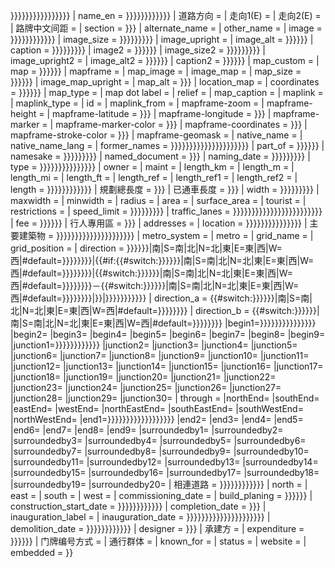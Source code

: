 <noinclude>{{Wraps infobox|Infobox street}}{{esoteric}}</noinclude>{{Infobox street
| embed = {{{embed|}}}
| name_sign_type = Shanghai
| name = {{{name|{{{streetname_zh|{{{中文道路名称|{{{中文道路名稱|{{{中文街道名稱|{{{中文名|{{{road_name|}}}}}}}}}}}}}}}}}}}}}
| name_en = {{{name_en|{{{道路英文名|{{{英文街道名稱|{{{eng_name|{{{enname|}}}}}}}}}}}}}}}
| 道路方向 = {{{道路方向|WE}}}
| 走向1(E) = {{{走向1(E)|}}}
| 走向2(E) = {{{走向2(E)|}}}
| 路牌中文间距 = {{{路牌中文间距|5px}}}
| section = {{{section|{{{sec|}}}}}}
| alternate_name = {{{alternate_name|}}}
| other_name = {{{other_name|}}}
| image = {{{image|{{{圖片|{{{图片|{{{img|{{{photo|}}}}}}}}}}}}}}}
| image_size = {{{image_width|{{{圖片寬度|{{{图片宽度|{{{image_size|250px}}}}}}}}}}}}
| image_upright = {{{image_upright|1.1}}}
| image_alt = {{{image_alt|{{{圖片註釋|{{{圖片註解|}}}}}}}}}
| caption = {{{caption|{{{圖片說明|{{{图片说明|{{{cap|}}}}}}}}}}}}
| image2 = {{{image2|{{{圖片2|{{{图片2|}}}}}}}}}
| image_size2 = {{{image_width2|{{{圖片寬度2|{{{图片宽度2|{{{image_size2|}}}}}}}}}}}}
| image_upright2 = {{{image_upright2|1.1}}}
| image_alt2 = {{{image_alt2|{{{圖片註釋2|{{{圖片註解2|}}}}}}}}}
| caption2 = {{{caption2|{{{圖片說明2|{{{图片说明2|}}}}}}}}}
| map_custom = {{{map_custom|}}}
| map = {{{map|{{{地圖|{{{地图|}}}}}}}}}
| mapframe = {{{mapframe|no}}}
| map_image = {{{map_image|no}}}
| image_map = {{{image_map|}}}
| map_size = {{{image_map_width|{{{mapframe-width|{{{map_size|}}}}}}}}}
| image_map_upright = {{{image_map_upright|1.1}}}
| map_alt = {{{image_map_alt|{{{map_alt|}}}}}}
| location_map = {{{location_map|}}}
| coordinates = {{{coordinates|{{{坐标|{{{座標|}}}}}}}}}
| map_type = {{{map_type|}}}
| map dot label = {{{map dot label|}}}
| relief  = {{{relief|}}}
| map_caption = {{{map_caption|}}}
| maplink = {{{maplink|no}}}
| maplink_type = {{{maplink_type|}}}
| id = {{{id|}}}
| maplink_from = {{{maplink_from|}}}
| mapframe-zoom = {{{mapframe-zoom|}}}
| mapframe-height = {{{mapframe-height|}}}
| mapframe-latitude = {{{frame-latitude|{{{frame-lat|}}}}}}
| mapframe-longitude = {{{frame-longitude|{{{frame-long|}}}}}}
| mapframe-marker = {{{mapframe-marker|}}}
| mapframe-marker-color = {{{mapframe-marker-color|{{{mapframe-marker-colour|}}}}}}
| mapframe-coordinates = {{{mapframe-coordinates|{{{mapframe-coord|}}}}}}
| mapframe-stroke-color = {{{mapframe-stroke-color|{{{mapframe-stroke-colour|}}}}}}
| mapframe-geomask = {{{mapframe-geomask|}}}
| native_name = {{{native_name|}}}
| native_name_lang = {{{native_name_lang|}}}
| former_names = {{{former_names|{{{former_name|{{{舊有名稱|{{{道路舊名資料|{{{道路舊名|{{{道路旧名|{{{旧名|{{{舊名|}}}}}}}}}}}}}}}}}}}}}}}}
| part_of = {{{part_of|{{{code|{{{no|}}}}}}}}}
| namesake = {{{namesake|{{{命名缘由|{{{命名緣由|{{{命名来由|}}}}}}}}}}}}
| named_document = {{{命名文件|{{{named_document|}}}}}}
| naming_date = {{{命名日期|{{{道路命名日期|{{{namedon|{{{naming_date|}}}}}}}}}}}}
| type = {{{type|{{{道路属性|{{{道路屬性|{{{level|{{{道路类型|{{{道路型制|}}}}}}}}}}}}}}}}}}
| owner = {{{owner|}}}
| maint = {{{maint|}}}
| length_km = {{{length_km|}}}
| length_m = {{{length_m|}}}
| length_mi = {{{length_mi|}}}
| length_ft = {{{length_ft|}}}
| length_ref = {{{length_ref|}}}
| length_ref1 = {{{length_ref1|}}}
| length_ref2 = {{{length_ref2|}}}
| length = {{{length|{{{總長度|{{{路段總長度|{{{道路总长度|{{{总长度|}}}}}}}}}}}}}}}
| 規劃總長度 = {{{规划总长度|{{{規劃總長度|}}}}}}
| 已通車長度 = {{{已通车长度|{{{已通車長度|}}}}}}
| width = {{{道路宽度|{{{道路寬度|{{{道路闊度|{{{width|}}}}}}}}}}}}
| maxwidth = {{{maxwidth|}}}
| minwidth = {{{minwidth|}}}
| radius = {{{radius|}}}
| area = {{{area|}}}
| surface_area = {{{surface_area|}}}
| tourist = {{{tourist|}}}
| restrictions = {{{restrictions|}}}
| speed_limit = {{{車速限制|{{{speed_limit|{{{车速限制|{{{speedhigh|}}}}}}}}}}}}
| traffic_lanes = {{{traffic_lanes|{{{行車綫數目|{{{行車綫數量|{{{行車線數目|{{{行車線數量|{{{行车线数量|{{{車道數|{{{车道数|{{{line|}}}}}}}}}}}}}}}}}}}}}}}}}}}
| fee = {{{fee|{{{收費|{{{收费|}}}}}}}}}
| 行人專用區 = {{{行人專用區|{{{行人专用区|}}}}}}
| addresses = {{{addresses|}}}
| location = {{{location|{{{districts|{{{所在地區|{{{所在地区|{{{parish|{{{parish1|}}}}}}}}}}}}}}}}}}
| 主要建築物 = {{{路段主要建筑|{{{路段主要建築|{{{路段主要建筑物|{{{路段主要建築物|{{{附近主要建筑物|{{{附近主要建築物|{{{主要建筑物|{{{主要建築物|}}}}}}}}}}}}}}}}}}}}}}}}
| metro_system = {{{metro_system|}}}
| metro = {{{metro|}}}
| grid_name = {{{grid_name|}}}
| grid_position = {{{grid_position|}}}
| direction = {{{direction|{{{走向|{{{方向|{{#if:{{#switch:{{{leftdirection|{{{走向1|{{{direction_a|}}}}}}}}}|南|S=南|北|N=北|東|E=東|西|W=西|#default={{{leftdirection|{{{走向1|{{{direction_a|}}}}}}}}}}}|{{#if:{{#switch:{{{rightdirection|{{{走向2|{{{direction_b|}}}}}}}}}|南|S=南|北|N=北|東|E=東|西|W=西|#default={{{rightdirection|{{{走向2|{{{direction_b|}}}}}}}}}}}|{{#switch:{{{leftdirection|{{{走向1|{{{direction_a|}}}}}}}}}|南|S=南|北|N=北|東|E=東|西|W=西|#default={{{leftdirection|{{{走向1|{{{direction_a|}}}}}}}}}}}－{{#switch:{{{rightdirection|{{{走向2|{{{direction_b|}}}}}}}}}|南|S=南|北|N=北|東|E=東|西|W=西|#default={{{rightdirection|{{{走向2|{{{direction_b|}}}}}}}}}}}|}}|}}}}}}}}}}}
| direction_a = {{#switch:{{{leftdirection|{{{走向1|{{{direction_a|}}}}}}}}}|南|S=南|北|N=北|東|E=東|西|W=西|#default={{{leftdirection|{{{走向1|{{{direction_a|}}}}}}}}}}}
| direction_b = {{#switch:{{{rightdirection|{{{走向2|{{{direction_b|}}}}}}}}}|南|S=南|北|N=北|東|E=東|西|W=西|#default={{{rightdirection|{{{走向2|{{{direction_b|}}}}}}}}}}}
|begin1={{{begin1|{{{terminus_a|{{{end_a|{{{起點|{{{起点|{{{start|}}}}}}}}}}}}}}}}}}
|begin2={{{begin2|}}}
|begin3={{{begin3|}}}
|begin4={{{begin4|}}}
|begin5={{{begin5|}}}
|begin6={{{begin6|}}}
|begin7={{{begin7|}}}
|begin8={{{begin8|}}}
|begin9={{{begin9|}}}
|junction1={{{junction1|{{{junction|{{{junc|{{{相交路段|{{{exits|}}}}}}}}}}}}}}}
|junction2={{{junction2|}}}
|junction3={{{junction3|}}}
|junction4={{{junction4|}}}
|junction5={{{junction5|}}}
|junction6={{{junction6|}}}
|junction7={{{junction7|}}}
|junction8={{{junction8|}}}
|junction9={{{junction9|}}}
|junction10={{{junction10|}}}
|junction11={{{junction11|}}}
|junction12={{{junction12|}}}
|junction13={{{junction13|}}}
|junction14={{{junction14|}}}
|junction15={{{junction15|}}}
|junction16={{{junction16|}}}
|junction17={{{junction17|}}}
|junction18={{{junction18|}}}
|junction19={{{junction19|}}}
|junction20={{{junction20|}}}
|junction21={{{junction21|}}}
|junction22={{{junction22|}}}
|junction23={{{junction23|}}}
|junction24={{{junction24|}}}
|junction25={{{junction25|}}}
|junction26={{{junction26|}}}
|junction27={{{junction27|}}}
|junction28={{{junction28|}}}
|junction29={{{junction29|}}}
|junction30={{{junction30|}}}
| through = {{{through|}}}
|northEnd={{{northEnd|}}}
|southEnd={{{southEnd|}}}
|eastEnd={{{eastEnd|}}}
|westEnd={{{westEnd|}}}
|northEastEnd={{{northEastEnd|}}}
|southEastEnd={{{southEastEnd|}}}
|southWestEnd={{{southWestEnd|}}}
|northWestEnd={{{northWestEnd|}}}
|end1={{{terminus_b|{{{end_b|{{{終點|{{{终点|{{{end1|{{{end|{{{finish|}}}}}}}}}}}}}}}}}}}}}
|end2={{{end2|}}}
|end3={{{end3|}}}
|end4={{{end4|}}}
|end5={{{end5|}}}
|end6={{{end6|}}}
|end7={{{end7|}}}
|end8={{{end8|}}}
|end9={{{end9|}}}
|surroundedby1={{{surroundedby1|}}}
|surroundedby2={{{surroundedby2|}}}
|surroundedby3={{{surroundedby3|}}}
|surroundedby4={{{surroundedby4|}}}
|surroundedby5={{{surroundedby5|}}}
|surroundedby6={{{surroundedby6|}}}
|surroundedby7={{{surroundedby7|}}}
|surroundedby8={{{surroundedby8|}}}
|surroundedby9={{{surroundedby9|}}}
|surroundedby10={{{surroundedby10|}}}
|surroundedby11={{{surroundedby11|}}}
|surroundedby12={{{surroundedby12|}}}
|surroundedby13={{{surroundedby13|}}}
|surroundedby14={{{surroundedby14|}}}
|surroundedby15={{{surroundedby15|}}}
|surroundedby16={{{surroundedby16|}}}
|surroundedby17={{{surroundedby17|}}}
|surroundedby18={{{surroundedby18|}}}
|surroundedby19={{{surroundedby19|}}}
|surroundedby20={{{surroundedby20|}}}
| 相連道路 = {{{相连路段|{{{相連路段|{{{相连道路|{{{相連道路|{{{衔接路段|}}}}}}}}}}}}}}}
| north = {{{north|}}}
| east = {{{east|}}}
| south = {{{south|}}}
| west = {{{west|}}}
| commissioning_date = {{{commissioning_date|}}}
| build_planing = {{{興建計劃|{{{道路興建計劃|{{{build_planing|}}}}}}}}}
| construction_start_date = {{{construction_start_date|{{{built|{{{動工日期|{{{道路動工日期|{{{道路动工日期|}}}}}}}}}}}}}}}
| completion_date = {{{completion_date|{{{道路竣工日期|}}}}}}
| inauguration_label = {{{inauguration_label|通車}}}
| inauguration_date = {{{inauguration_date|{{{established|{{{formed|{{{通車日期|{{{通车日期|{{{opened|{{{lastext|{{{est|}}}}}}}}}}}}}}}}}}}}}}}}
| demolition_date = {{{demolition_date|{{{decommissioned|{{{deleted|{{{封閉日期|{{{道路封閉日期|}}}}}}}}}}}}}}}
| designer = {{{designer|{{{设计方|}}}}}}
| 承建方 = {{{承建方|}}}
| expenditure = {{{expenditure|{{{工程花费|{{{工程花費|}}}}}}}}}
| 门牌编号方式 = {{{门牌编号方式|}}}
| 通行群体 = {{{通行群体|}}}
| known_for = {{{known_for|}}}
| status = {{{status|}}}
| website = {{{website|}}}
| embedded = {{{embedded|}}}
}}<noinclude>{{Documentation}}</noinclude>